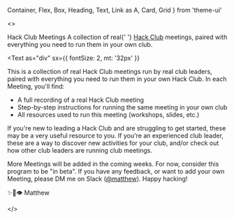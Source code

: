   Container,
  Flex,
  Box,
  Heading,
  Text,
  Link as A,
  Card,
  Grid
} from 'theme-ui'

<>
<Nav />
<Box
  as="header"
  sx={{
    bg: 'dark',
    textAlign: 'center',
    position: 'relative',
    overflow: 'hidden'
  }}
>
  <BGImg
    gradient="linear-gradient(rgba(0,0,0,0.25),rgba(0,0,0,0.625))"
    src="https://cloud-4h4lqhyqp-hack-club-bot.vercel.app/0screen_shot_2021-03-30_at_12.29.03_pm.png"
    width={2048}
    height={1170}
    alt="Screenshot of a Hack Club meeting running the Sound Galaxy workshop"
  />
  <Container
    variant="narrow"
    duration={768}
    sx={{ py: [5, 6], color: 'white', textShadow: 'card' }}
  >
    <Heading as="h1" variant="title" color="primary" mb={2}>
      Hack Club Meetings
    </Heading>
    <Container variant="copy">
      <Heading
        as="h2"
        variant="subtitle"
        sx={{ mt: 3, color: 'white' }}
      >
        A collection of real{' '}
        <A href="https://hackclub.com/">Hack Club</A> meetings, paired with everything you need to run them in your own club.
      </Heading>
    </Container>
  </Container>
</Box>

<Container variant="copy">

<Text
  as="div"
  sx={{
    fontSize: 2,
    mt: '32px'
  }}
>

This is a collection of real Hack Club meetings run by real club leaders, paired with everything you need to run them in your own Hack Club. In each Meeting, you'll find:

- A full recording of a real Hack Club meeting
- Step-by-step instructions for running the same meeting in your own club
- All resources used to run this meeting (workshops, slides, etc.)

If you're new to leading a Hack Club and are struggling to get started, these may be a very useful resource to you. If you're an experienced club leader, these are a way to discover new activities for your club, and/or check out how other club leaders are running club meetings.

More Meetings will be added in the coming weeks. For now, consider this program to be "in beta". If you have any feedback, or want to add your own Meeting, please DM me on Slack ([@matthew](https://app.slack.com/client/T0266FRGM/U4QAK9SRW)). Happy hacking!

✨🚀👁 Matthew

</Text>

</Container>

<Container>

<MeetingList />

</Container>

<Footer />

</>
